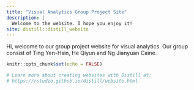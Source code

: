 ```yaml
---
title: "Visual Analytics Group Project Site"
description: |
  Welcome to the website. I hope you enjoy it!
site: distill::distill_website
---
```


Hi, welcome to our group project website for visual analytics. Our group consist of Ting Yen-Hsin, He Qiyun and Ng Jianyuan Caine.

```r
knitr::opts_chunk$set(echo = FALSE)

# Learn more about creating websites with Distill at:
# https://rstudio.github.io/distill/website.html

```

